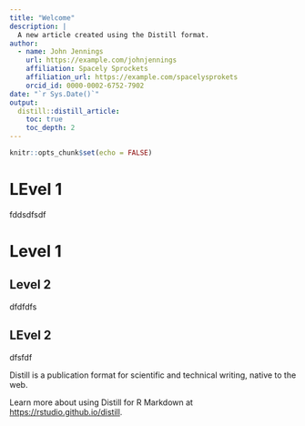 ```yaml
---
title: "Welcome"
description: |
  A new article created using the Distill format.
author:
  - name: John Jennings 
    url: https://example.com/johnjennings
    affiliation: Spacely Sprockets
    affiliation_url: https://example.com/spacelysprokets
    orcid_id: 0000-0002-6752-7902
date: "`r Sys.Date()`"
output: 
  distill::distill_article:
    toc: true
    toc_depth: 2
---
```


```r
knitr::opts_chunk$set(echo = FALSE)
```
# LEvel 1

fddsdfsdf

# Level 1

## Level 2


dfdfdfs

## LEvel 2
dfsfdf

Distill is a publication format for scientific and technical writing, native to the web. 

Learn more about using Distill for R Markdown at <https://rstudio.github.io/distill>.





